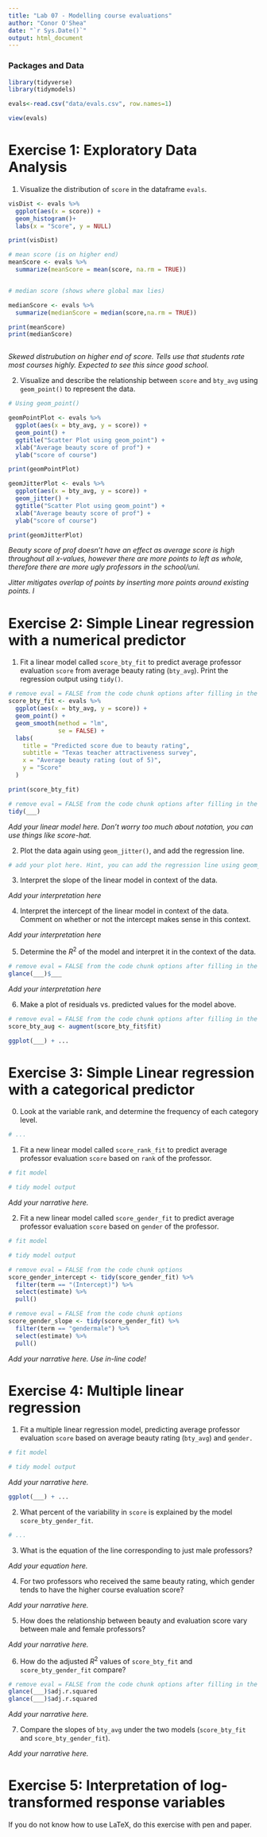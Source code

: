 ```yaml
---
title: "Lab 07 - Modelling course evaluations"
author: "Conor O'Shea"
date: "`r Sys.Date()`"
output: html_document
---
```


### Packages and Data

```r
library(tidyverse)
library(tidymodels)

```


```r
evals<-read.csv("data/evals.csv", row.names=1)

view(evals)
```


# Exercise 1: Exploratory Data Analysis

1.  Visualize the distribution of `score` in the dataframe `evals`.

```r

visDist <- evals %>%
  ggplot(aes(x = score)) +
  geom_histogram()+
  labs(x = "Score", y = NULL)

print(visDist)
```

``` r

# mean score (is on higher end)
meanScore <- evals %>%
  summarize(meanScore = mean(score, na.rm = TRUE))


# median score (shows where global max lies)

medianScore <- evals %>%
  summarize(medianScore = median(score,na.rm = TRUE))

print(meanScore)
print(medianScore)



```

*Skewed distrubution on higher end of score. Tells use that students rate most courses highly. Expected to see this since good school. *

2.  Visualize and describe the relationship between `score` and `bty_avg` using `geom_point()` to represent the data. 

```r
# Using geom_point()

geomPointPlot <- evals %>%
  ggplot(aes(x = bty_avg, y = score)) +
  geom_point() +
  ggtitle("Scatter Plot using geom_point") +
  xlab("Average beauty score of prof") +
  ylab("score of course")

print(geomPointPlot)

geomJitterPlot <- evals %>%
  ggplot(aes(x = bty_avg, y = score)) +
  geom_jitter() +
  ggtitle("Scatter Plot using geom_point") +
  xlab("Average beauty score of prof") +
  ylab("score of course")

print(geomJitterPlot)
```

*Beauty score of prof doesn't have an effect as average score is high throughout all x-values, however there are more points to left as whole, therefore there are more ugly professors in the school/uni. *

*Jitter mitigates overlap of points by inserting more points around existing  points. I*

# Exercise 2: Simple Linear regression with a numerical predictor

1. Fit a linear model called `score_bty_fit` to predict average professor evaluation `score` from average beauty rating (`bty_avg`). Print the regression output using `tidy()`.

```r
# remove eval = FALSE from the code chunk options after filling in the blanks
score_bty_fit <- evals %>%
  ggplot(aes(x = bty_avg, y = score)) +
  geom_point() +
  geom_smooth(method = "lm", 
              se = FALSE) +
  labs(
    title = "Predicted score due to beauty rating",
    subtitle = "Texas teacher attractiveness survey",
    x = "Average beauty rating (out of 5)",
    y = "Score"
  )

print(score_bty_fit)
```

```r
# remove eval = FALSE from the code chunk options after filling in the blanks
tidy(___)
```

*Add your linear model here. Don't worry too much about notation, you can use things like score-hat.*

2. Plot the data again using `geom_jitter()`, and add the regression line.

```r
# add your plot here. Hint, you can add the regression line using geom_smooth()
```

3. Interpret the slope of the linear model in context of the data.

*Add your interpretation here*

4. Interpret the intercept of the linear model in context of the data. Comment on whether or not the intercept makes sense in this context.

*Add your interpretation here*

5. Determine the $R^2$ of the model and interpret it in the context of the data.

```r
# remove eval = FALSE from the code chunk options after filling in the blanks
glance(___)$___
```

*Add your interpretation here*

6. Make a plot of residuals vs. predicted values for the model above.

```r
# remove eval = FALSE from the code chunk options after filling in the blanks
score_bty_aug <- augment(score_bty_fit$fit)

ggplot(___) + ...
```

# Exercise 3: Simple Linear regression with a categorical predictor

0. Look at the variable rank, and determine the frequency of each category level.

```r
# ... 
```

1. Fit a new linear model called `score_rank_fit` to predict average professor evaluation `score` based on `rank` of the professor.

```r
# fit model

# tidy model output
```

*Add your narrative here.*

2. Fit a new linear model called `score_gender_fit` to predict average professor evaluation `score` based on `gender` of the professor. 

```r
# fit model

# tidy model output
```

```r
# remove eval = FALSE from the code chunk options
score_gender_intercept <- tidy(score_gender_fit) %>% 
  filter(term == "(Intercept)") %>%
  select(estimate) %>%
  pull()
```

```r
# remove eval = FALSE from the code chunk options
score_gender_slope <- tidy(score_gender_fit) %>% 
  filter(term == "gendermale") %>%
  select(estimate) %>%
  pull()
```

*Add your narrative here. Use in-line code!*

# Exercise 4: Multiple linear regression

1. Fit a multiple linear regression model, predicting average professor evaluation `score` based on average beauty rating (`bty_avg`) and `gender.`

```r
# fit model

# tidy model output
```

*Add your narrative here.*

```r
ggplot(___) + ...
```

2. What percent of the variability in `score` is explained by the model `score_bty_gender_fit`. 

```r
# ...
```


3. What is the equation of the line corresponding to just male professors?

*Add your equation here.*

4. For two professors who received the same beauty rating, which gender tends to have the higher course evaluation score?

*Add your narrative here.*

5. How does the relationship between beauty and evaluation score vary between male and female professors?

*Add your narrative here.*

6. How do the adjusted $R^2$ values of `score_bty_fit` and `score_bty_gender_fit` compare? 

```r
# remove eval = FALSE from the code chunk options after filling in the blanks
glance(___)$adj.r.squared
glance(___)$adj.r.squared
```

*Add your narrative here.*

7. Compare the slopes of `bty_avg` under the two models (`score_bty_fit` and `score_bty_gender_fit`).

*Add your narrative here.*

# Exercise 5: Interpretation of log-transformed response variables

If you do not know how to use LaTeX, do this exercise with pen and paper.
